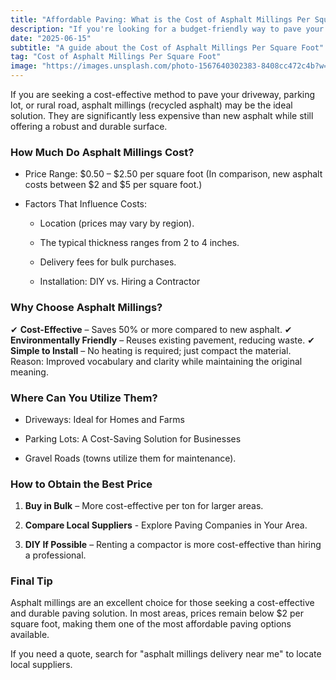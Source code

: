 ```yaml
---
title: "Affordable Paving: What is the Cost of Asphalt Millings Per Square Foot?"
description: "If you're looking for a budget-friendly way to pave your driveway, parking lot, or rural road, asphalt millings (recycled asphalt) could be the perfect solution. "
date: "2025-06-15"
subtitle: "A guide about the Cost of Asphalt Millings Per Square Foot"
tag: "Cost of Asphalt Millings Per Square Foot"
image: "https://images.unsplash.com/photo-1567640302383-8408cc472c4b?w=700&auto=format&fit=crop&q=60&ixlib=rb-4.1.0&ixid=M3wxMjA3fDB8MHxzZWFyY2h8MTMwfHxBc3BoYWx0fGVufDB8fDB8fHww"
---
```


If you are seeking a cost-effective method to pave your driveway, parking lot, or rural road, asphalt millings (recycled asphalt) may be the ideal solution. They are significantly less expensive than new asphalt while still offering a robust and durable surface.

### **How Much Do Asphalt Millings Cost?**

- Price Range: $0.50 – $2.50 per square foot (In comparison, new asphalt costs between $2 and $5 per square foot.)

- Factors That Influence Costs:

  - Location (prices may vary by region).

  - The typical thickness ranges from 2 to 4 inches.

  - Delivery fees for bulk purchases.

  - Installation: DIY vs. Hiring a Contractor

### **Why Choose Asphalt Millings?**

✔ **Cost-Effective** – Saves 50% or more compared to new asphalt.
✔ **Environmentally Friendly** – Reuses existing pavement, reducing waste.
✔ **Simple to Install** – No heating is required; just compact the material. Reason: Improved vocabulary and clarity while maintaining the original meaning.

### **Where Can You Utilize Them?**

- Driveways: Ideal for Homes and Farms

- Parking Lots: A Cost-Saving Solution for Businesses

- Gravel Roads (towns utilize them for maintenance).

### **How to Obtain the Best Price**

1. **Buy in Bulk** – More cost-effective per ton for larger areas.

2. **Compare Local Suppliers** - Explore Paving Companies in Your Area.

3. **DIY If Possible** – Renting a compactor is more cost-effective than hiring a professional.

### **Final Tip**

Asphalt millings are an excellent choice for those seeking a cost-effective and durable paving solution. In most areas, prices remain below $2 per square foot, making them one of the most affordable paving options available.

If you need a quote, search for "asphalt millings delivery near me" to locate local suppliers.
